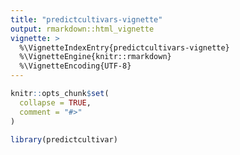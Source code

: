 ```yaml
---
title: "predictcultivars-vignette"
output: rmarkdown::html_vignette
vignette: >
  %\VignetteIndexEntry{predictcultivars-vignette}
  %\VignetteEngine{knitr::rmarkdown}
  %\VignetteEncoding{UTF-8}
---
```


```r
knitr::opts_chunk$set(
  collapse = TRUE,
  comment = "#>"
)
```

```r
library(predictcultivar)
```
